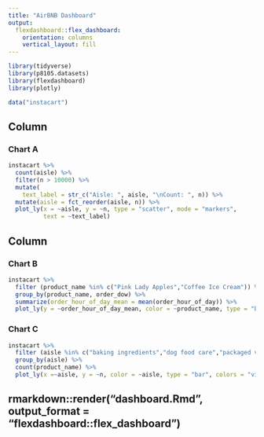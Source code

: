 ```yaml
---
title: "AirBNB Dashboard"
output: 
  flexdashboard::flex_dashboard:
    orientation: columns
    vertical_layout: fill
---
```


```r
library(tidyverse)
library(p8105.datasets)
library(flexdashboard)
library(plotly)
```

```r
data("instacart")
```

Column {data-width=650}
-----------------------------------------------------------------------

### Chart A

```r
instacart %>% 
  count(aisle) %>% 
  filter(n > 10000) %>%
  mutate(
    text_label = str_c("Aisle: ", aisle, "\nCount: ", n)) %>% 
  mutate(aisle = fct_reorder(aisle, n)) %>% 
  plot_ly(x = ~aisle, y = ~n, type = "scatter", mode = "markers",
          text = ~text_label)
```

Column {data-width=350}
-----------------------------------------------------------------------

### Chart B

```r
instacart %>% 
  filter (product_name %in% c("Pink Lady Apples","Coffee Ice Cream")) %>%
  group_by(product_name, order_dow) %>% 
  summarize(order_hour_of_day_mean = mean(order_hour_of_day)) %>% 
  plot_ly(y = ~order_hour_of_day_mean, color = ~product_name, type = "box")
```

### Chart C

```r
instacart %>% 
  filter (aisle %in% c("baking ingredients","dog food care","packaged vegetables fruits")) %>% 
  group_by(aisle) %>% 
  count(product_name) %>% 
  plot_ly(x =~aisle, y = ~n, color = ~aisle, type = "bar", colors = "viridis")
```

## rmarkdown::render("dashboard.Rmd", output_format = "flexdashboard::flex_dashboard")
